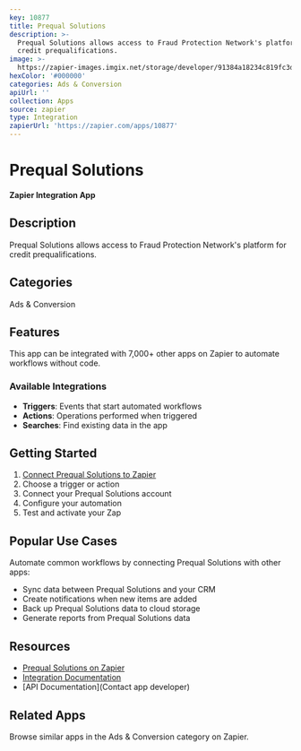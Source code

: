 ```yaml
---
key: 10877
title: Prequal Solutions
description: >-
  Prequal Solutions allows access to Fraud Protection Network's platform for
  credit prequalifications.
image: >-
  https://zapier-images.imgix.net/storage/developer/91384a18234c819fc3d55fc170dc64d1_3.png?auto=format%2Ccompress&ixlib=python-3.0.0&q=50
hexColor: '#000000'
categories: Ads & Conversion
apiUrl: ''
collection: Apps
source: zapier
type: Integration
zapierUrl: 'https://zapier.com/apps/10877'
---
```

# Prequal Solutions

**Zapier Integration App**

## Description

Prequal Solutions allows access to Fraud Protection Network's platform for credit prequalifications.

## Categories

Ads & Conversion

## Features

This app can be integrated with 7,000+ other apps on Zapier to automate workflows without code.

### Available Integrations

- **Triggers**: Events that start automated workflows
- **Actions**: Operations performed when triggered
- **Searches**: Find existing data in the app

## Getting Started

1. [Connect Prequal Solutions to Zapier](https://zapier.com/apps/10877)
2. Choose a trigger or action
3. Connect your Prequal Solutions account
4. Configure your automation
5. Test and activate your Zap

## Popular Use Cases

Automate common workflows by connecting Prequal Solutions with other apps:

- Sync data between Prequal Solutions and your CRM
- Create notifications when new items are added
- Back up Prequal Solutions data to cloud storage
- Generate reports from Prequal Solutions data

## Resources

- [Prequal Solutions on Zapier](https://zapier.com/apps/10877)
- [Integration Documentation](https://zapier.com/apps/10877/integrations)
- [API Documentation](Contact app developer)

## Related Apps

Browse similar apps in the Ads & Conversion category on Zapier.
